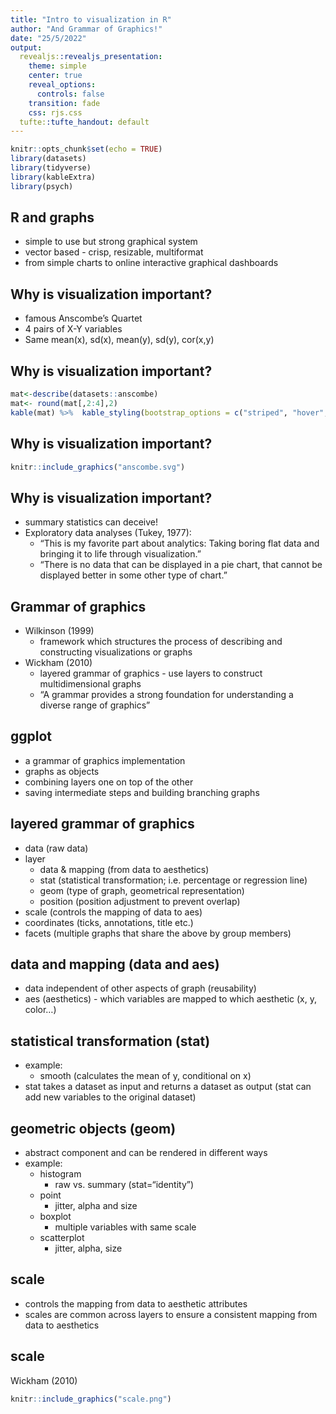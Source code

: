 ```yaml
---
title: "Intro to visualization in R"
author: "And Grammar of Graphics!"
date: "25/5/2022"
output:
  revealjs::revealjs_presentation:
    theme: simple
    center: true
    reveal_options:
      controls: false
    transition: fade
    css: rjs.css
  tufte::tufte_handout: default
---
```


```r
knitr::opts_chunk$set(echo = TRUE)
library(datasets)
library(tidyverse)
library(kableExtra)
library(psych)
```

## R and graphs

- simple to use but strong graphical system
- vector based - crisp, resizable, multiformat
- from simple charts to online interactive graphical dashboards

## Why is visualization important?

- famous Anscombe's Quartet
- 4 pairs of X-Y variables
- Same mean(x), sd(x), mean(y), sd(y), cor(x,y)

## Why is visualization important?

```r
mat<-describe(datasets::anscombe)
mat<- round(mat[,2:4],2)
kable(mat) %>%  kable_styling(bootstrap_options = c("striped", "hover", "condensed"), full_width = F)
```

## Why is visualization important?

```r
knitr::include_graphics("anscombe.svg")
```

## Why is visualization important?

- summary statistics can deceive!
- Exploratory data analyses (Tukey, 1977):
    - "This is my favorite part about analytics: Taking boring flat data and bringing it to life through visualization."
    - "There is no data that can be displayed in a pie chart, that cannot be displayed better in some other type of chart."

## Grammar of graphics

- Wilkinson (1999)
    - framework which structures the process of describing and constructing visualizations or graphs
- Wickham (2010)
    - layered grammar of graphics - use layers to construct multidimensional graphs
    - "A grammar provides a strong foundation for understanding a diverse range of graphics"

## ggplot

- a grammar of graphics implementation
- graphs as objects
- combining layers one on top of the other
- saving intermediate steps and building branching graphs

## layered grammar of graphics

- data (raw data)
- layer
    - data & mapping (from data to aesthetics)
    - stat (statistical transformation; i.e. percentage or regression line)
    - geom (type of graph, geometrical representation)
    - position (position adjustment to prevent overlap)
- scale (controls the mapping of data to aes)
- coordinates (ticks, annotations, title etc.)
- facets (multiple graphs that share the above by group members)

## data and mapping (data and aes)

- data independent of other aspects of graph (reusability)
- aes (aesthetics) - which variables are mapped to which aesthetic (x, y, color...)

## statistical transformation (stat)

- example: 
    - smooth (calculates the mean of y, conditional on x)
- stat takes a dataset as input and returns a dataset as output (stat can add new variables to the original dataset)

## geometric objects (geom)
- abstract component and can be rendered in different ways
- example: 
    - histogram
      - raw vs. summary (stat="identity")
    - point
      - jitter, alpha and size
    - boxplot
      - multiple variables with same scale
    - scatterplot
      - jitter, alpha, size
  
## scale
- controls the mapping from data to aesthetic attributes
- scales are common across layers to ensure a consistent mapping from data to aesthetics

## scale

Wickham (2010)

```r
knitr::include_graphics("scale.png")
```

